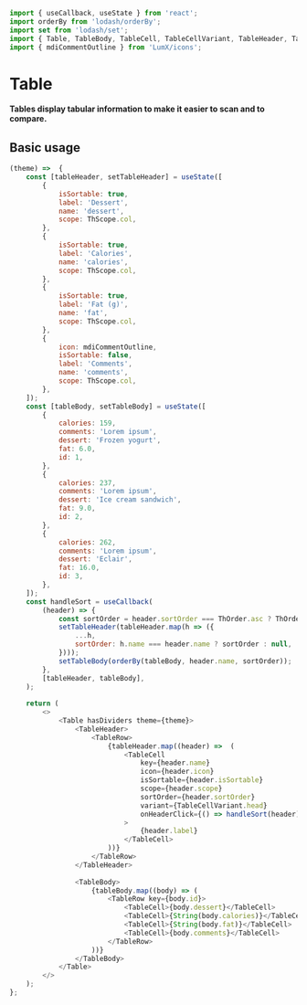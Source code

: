 ```javascript import
import { useCallback, useState } from 'react';
import orderBy from 'lodash/orderBy';
import set from 'lodash/set';
import { Table, TableBody, TableCell, TableCellVariant, TableHeader, TableRow, ThOrder, ThScope, Theme } from 'LumX';
import { mdiCommentOutline } from 'LumX/icons';
```

# Table

**Tables display tabular information to make it easier to scan and to compare.**

## Basic usage

```javascript jsx withThemeSwitcher
(theme) =>  {
    const [tableHeader, setTableHeader] = useState([
        {
            isSortable: true,
            label: 'Dessert',
            name: 'dessert',
            scope: ThScope.col,
        },
        {
            isSortable: true,
            label: 'Calories',
            name: 'calories',
            scope: ThScope.col,
        },
        {
            isSortable: true,
            label: 'Fat (g)',
            name: 'fat',
            scope: ThScope.col,
        },
        {
            icon: mdiCommentOutline,
            isSortable: false,
            label: 'Comments',
            name: 'comments',
            scope: ThScope.col,
        },
    ]);
    const [tableBody, setTableBody] = useState([
        {
            calories: 159,
            comments: 'Lorem ipsum',
            dessert: 'Frozen yogurt',
            fat: 6.0,
            id: 1,
        },
        {
            calories: 237,
            comments: 'Lorem ipsum',
            dessert: 'Ice cream sandwich',
            fat: 9.0,
            id: 2,
        },
        {
            calories: 262,
            comments: 'Lorem ipsum',
            dessert: 'Eclair',
            fat: 16.0,
            id: 3,
        },
    ]);  
    const handleSort = useCallback(
        (header) => {
            const sortOrder = header.sortOrder === ThOrder.asc ? ThOrder.desc : ThOrder.asc;
            setTableHeader(tableHeader.map(h => ({
                ...h,
                sortOrder: h.name === header.name ? sortOrder : null,
            })));
            setTableBody(orderBy(tableBody, header.name, sortOrder));
        },
        [tableHeader, tableBody],
    );
    
    return (
        <>
            <Table hasDividers theme={theme}>
                <TableHeader>
                    <TableRow>
                        {tableHeader.map((header) =>  (
                            <TableCell
                                key={header.name}
                                icon={header.icon}
                                isSortable={header.isSortable}
                                scope={header.scope}
                                sortOrder={header.sortOrder}
                                variant={TableCellVariant.head}
                                onHeaderClick={() => handleSort(header)}
                            >
                                {header.label}
                            </TableCell>
                        ))}
                    </TableRow>
                </TableHeader>
    
                <TableBody>
                    {tableBody.map((body) => (
                        <TableRow key={body.id}>
                            <TableCell>{body.dessert}</TableCell>
                            <TableCell>{String(body.calories)}</TableCell>
                            <TableCell>{String(body.fat)}</TableCell>
                            <TableCell>{body.comments}</TableCell>
                        </TableRow>
                    ))}
                </TableBody>
            </Table>
        </>
    );
};
```
